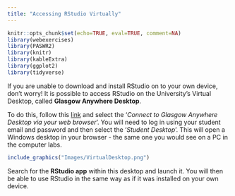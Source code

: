 ```yaml
---
title: "Accessing RStudio Virtually"
---
```


```r
knitr::opts_chunk$set(echo=TRUE, eval=TRUE, comment=NA)
library(webexercises)
library(PASWR2)
library(knitr)
library(kableExtra)
library(ggplot2)
library(tidyverse)
```

If you are unable to download and install RStudio on to your own device, don't worry! It is possible to access RStudio on the University's Virtual Desktop, called **Glasgow Anywhere Desktop**.

To do this, follow this [link](https://www.gla.ac.uk/myglasgow/anywhere/desktop/) and select the '*Connect to Glasgow Anywhere Desktop via your web browser*'. You will need to log in using your student email and password and then select the '*Student Desktop*'. This will open a Windows desktop in your browser - the same one you would see on a PC in the computer labs.

```r
include_graphics("Images/VirtualDesktop.png")
```

Search for the **RStudio app** within this desktop and launch it. You will then be able to use RStudio in the same way as if it was installed on your own device.
